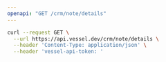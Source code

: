 ```yaml
---
openapi: "GET /crm/note/details"
---
```


<RequestExample>

```bash Request
curl --request GET \
  --url https://api.vessel.dev/crm/note/details \
  --header 'Content-Type: application/json' \
  --header 'vessel-api-token: '
```

</RequestExample>
